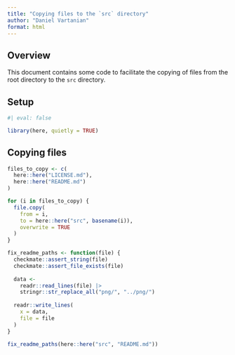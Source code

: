 ```yaml
---
title: "Copying files to the `src` directory"
author: "Daniel Vartanian"
format: html
---
```


## Overview

This document contains some code to facilitate the copying of files from the root directory to the `src` directory.

## Setup

```r
#| eval: false

library(here, quietly = TRUE)
```

## Copying files

```r
files_to_copy <- c(
  here::here("LICENSE.md"),
  here::here("README.md")
)

```

```r
for (i in files_to_copy) {
  file.copy(
    from = i,
    to = here::here("src", basename(i)),
    overwrite = TRUE
  )
}
```

```r
fix_readme_paths <- function(file) {
  checkmate::assert_string(file)
  checkmate::assert_file_exists(file)
  
  data <- 
    readr::read_lines(file) |>
    stringr::str_replace_all("png/", "../png/")
  
  readr::write_lines(
    x = data,
    file = file
  )
}
```

```r
fix_readme_paths(here::here("src", "README.md"))
```

